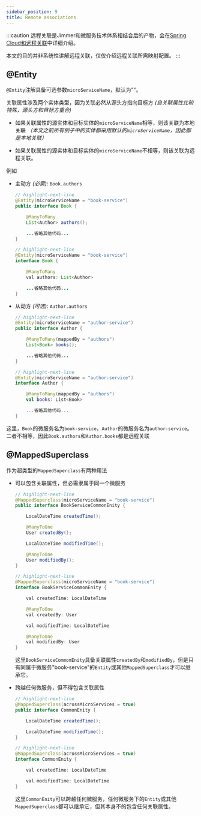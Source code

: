 ```yaml
---
sidebar_position: 9
title: Remote associations
---
```



:::caution
远程关联是Jimmer和微服务技术体系相结合后的产物，会在[Spring Cloud和远程关联](../../spring/spring-cloud)中详细介绍。

本文的目的并非系统性讲解远程关联，仅仅介绍远程关联所需映射配置。
:::

## @Entity

`@Entity`注解具备可选参数`microServiceName`，默认为""。

关联属性涉及两个实体类型，因为关联必然从源头方指向目标方 *(自关联属性比较特殊，源头方和目标方重合)*

-   如果关联属性的源实体和目标实体的`microServiceName`相等，则该关联为本地关联 *（本文之前所有例子中的实体都采用默认的`microServiceName`，因此都是本地关联）*

-   如果关联属性的源实体和目标实体的`microServiceName`不相等，则该关联为远程关联。

例如

-   主动方 *(必需)*: `Book.authors`

    <Tabs groupId="language">
    <TabItem value="java" label="Java">

    ```java title="Book.java"
    // highlight-next-line
    @Entity(microServiceName = "book-service")
    public interface Book {

        @ManyToMany
        List<Author> authors();

        ...省略其他代码...
    }
    ```

    </TabItem>
    <TabItem value="kotlin" label="Kotlin">

    ```java title="Book.kt"
    // highlight-next-line
    @Entity(microServiceName = "book-service")
    interface Book {

        @ManyToMany
        val authors: List<Author>

        ...省略其他代码...
    }
    ```

    </TabItem>
    </Tabs>

-   从动方 *(可选)*: `Author.authors`

    <Tabs groupId="language">
    <TabItem value="java" label="Java">

    ```java title="Author.java"
    // highlight-next-line
    @Entity(microServiceName = "author-service")
    public interface Author {

        @ManyToMany(mappedBy = "authors")
        List<Book> books();

        ...省略其他代码...
    }
    ```

    </TabItem>
    <TabItem value="kotlin" label="Kotlin">

    ```kotlin title="Author.kt"
    // highlight-next-line
    @Entity(microServiceName = "author-service")
    interface Author {

        @ManyToMany(mappedBy = "authors")
        val books: List<Book>

        ...省略其他代码...
    }
    ```

    </TabItem>
    </Tabs>

这里，`Book`的微服务名为`book-service`，`Author`的微服务名为`author-service`。二者不相等，因此`Book.authors`和`Author.books`都是远程关联

## @MappedSuperclass

作为超类型的`MappedSuperclass`有两种用法

-   可以包含关联属性，但必需隶属于同一个微服务

    <Tabs groupId="language">
    <TabItem value="java" label="Java">

    ```java title="BookServiceCommonEnity.java"
    // highlight-next-line
    @MappedSuperclass(microServiceName = "book-service")
    public interface BookServiceCommonEnity {

        LocalDateTime createdTime();

        @ManyToOne
        User createdBy();

        LocalDateTime modifiedTime();

        @ManyToOne
        User modifiedBy();
    }
    ```

    </TabItem>
    <TabItem value="kotlin" label="Kotlin">

    ```java title="BookServiceCommonEnity.kt"
    // highlight-next-line
    @MappedSuperclass(microServiceName = "book-service")
    interface BookServiceCommonEnity {

        val createdTime: LocalDateTime

        @ManyToOne
        val createdBy: User

        val modifiedTime: LocalDateTime

        @ManyToOne
        val modifiedBy: User
    }
    ```

    </TabItem>
    </Tabs>

    这里`BookServiceCommonEnity`具备关联属性`createdBy`和`modifiedBy`，但是只有同属于微服务"book-service"的`Entity`或其他`MappedSuperclass`才可以继承它。

-   跨越任何微服务，但不得包含关联属性

    <Tabs groupId="language">
    <TabItem value="java" label="Java">

    ```java title="CommonEnity.java"
    // highlight-next-line
    @MappedSuperclass(acrossMicroServices = true)
    public interface CommonEnity {

        LocalDateTime createdTime();

        LocalDateTime modifiedTime();
    }
    ```

    </TabItem>
    <TabItem value="kotlin" label="Kotlin">

    ```java title="CommonEnity.kt"
    // highlight-next-line
    @MappedSuperclass(acrossMicroServices = true)
    interface CommonEnity {

        val createdTime: LocalDateTime

        val modifiedTime: LocalDateTime
    }
    ```

    </TabItem>
    </Tabs>

    这里`CommonEnity`可以跨越任何微服务，任何微服务下的`Entity`或其他`MappedSuperclass`都可以继承它，但其本身不的包含任何关联属性。
